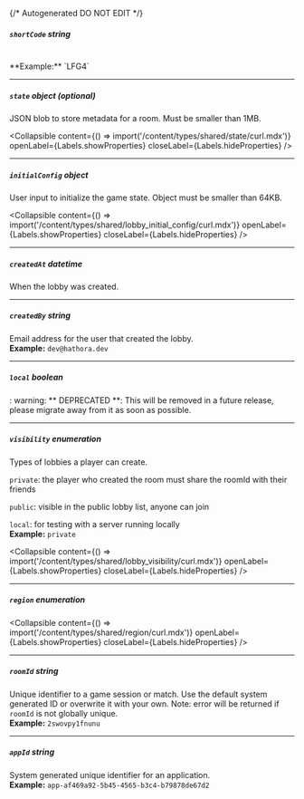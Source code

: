 {/* Autogenerated DO NOT EDIT  */}

##### `shortCode` _string_
<br/>
**Example:** `LFG4`

---
##### `state` _object (optional)_
JSON blob to store metadata for a room. Must be smaller than 1MB.

<Collapsible content={() => import('/content/types/shared/state/curl.mdx')} openLabel={Labels.showProperties} closeLabel={Labels.hideProperties} />


---
##### `initialConfig` _object_
User input to initialize the game state. Object must be smaller than 64KB.

<Collapsible content={() => import('/content/types/shared/lobby_initial_config/curl.mdx')} openLabel={Labels.showProperties} closeLabel={Labels.hideProperties} />


---
##### `createdAt` _datetime_
When the lobby was created.

---
##### `createdBy` _string_
Email address for the user that created the lobby.
<br/>
**Example:** `dev@hathora.dev`

---
##### `local` _boolean_
: warning: \*\* DEPRECATED \*\*: This will be removed in a future release, please migrate away from it as soon as possible.

---
##### `visibility` _enumeration_
Types of lobbies a player can create.

`private`: the player who created the room must share the roomId with their friends

`public`: visible in the public lobby list, anyone can join

`local`: for testing with a server running locally
<br/>
**Example:** `private`

<Collapsible content={() => import('/content/types/shared/lobby_visibility/curl.mdx')} openLabel={Labels.showProperties} closeLabel={Labels.hideProperties} />


---
##### `region` _enumeration_

<Collapsible content={() => import('/content/types/shared/region/curl.mdx')} openLabel={Labels.showProperties} closeLabel={Labels.hideProperties} />


---
##### `roomId` _string_
Unique identifier to a game session or match. Use the default system generated ID or overwrite it with your own.
Note: error will be returned if `roomId` is not globally unique.
<br/>
**Example:** `2swovpy1fnunu`

---
##### `appId` _string_
System generated unique identifier for an application.
<br/>
**Example:** `app-af469a92-5b45-4565-b3c4-b79878de67d2`



